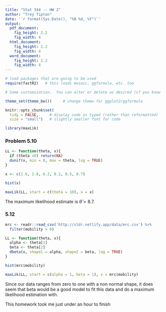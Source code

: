 ```yaml
---
title: "Stat 344 -- HW 2"
author: "Trey Tipton"
date: '`r format(Sys.Date(), "%B %d, %Y")`'
output: 
  pdf_document:
    fig_height: 2.2
    fig_width: 4
  html_document:
    fig_height: 2.2
    fig_width: 4
  word_document:
    fig_height: 2.2
    fig_width: 4
---
```


```r
# load packages that are going to be used
require(fastR2)   # this loads mosaic, ggformula, etc. too

# Some customization.  You can alter or delete as desired (if you know what you are doing).

theme_set(theme_bw())     # change theme for ggplot2/ggformula

knitr::opts_chunk$set(
  tidy = FALSE,     # display code as typed (rather than reformatted)
  size = "small")   # slightly smaller font for code

library(maxLik)
```


<!-- Some macros to make mathematics easier -->

\newcommand{\Prob}{\mathrm{P}}
\newcommand{\intersect}{\;\cap\;}
\newcommand{\union}{\operatorname{\cup}}
\newcommand{\E}{\operatorname{E}}
\newcommand{\Var}{\operatorname{Var}}
\newcommand{\SD}{\operatorname{SD}}

<!-- Put your work below here.  Put text in text chunks, code in R chunks. -->

### Problem 5.10
```r

LL <- function(theta, x){
  if (theta <0) return(NA)
  dunif(x, min = 0, max = theta, log = TRUE)
}

x <- c(1.6, 2.8, 6.2, 8.2, 8.5, 8.7)

hist(x)
```


```r
maxLik(LL, start = c(theta = 10), x = x)
```
The maximum likelihood estimate is $\hat{\theta} = 8.7$.

### 5.12
```r
mrc <- readr::read_csv('http://sldr.netlify.app/data/mrc.csv') %>%
  filter(mobility > 0)
```

```r
LL <- function(theta, x){
  alpha <- theta[1]
  beta <- theta[2]
  dbeta(x, shape1 = alpha, shape2 = beta, log = TRUE)
}

hist(mrc$mobility)
```

```r
maxLik(LL, start = c(alpha = 1, beta = 1), x = mrc$mobility)
```
Since our data ranges from zero to one with a non normal shape, it does seem that beta would be a good model to fit this data and do a maximum likelihood estimation with.


This homework took me just under an hour to finish